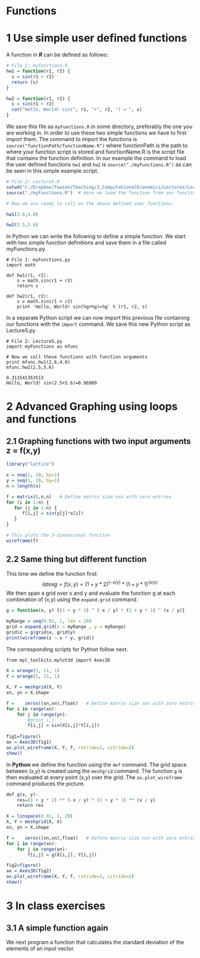 
# Functions

# 1 Use simple user defined functions


A function in ***R*** can be defined as follows:

```r
# File 1: myFunctions.R
hw1 = function(r1, r2) {
  s = sin(r1 + r2)
  return (s)  
}

hw2 = function(r1, r2) {
  s = sin(r1 + r2)
  cat("Hello, World! sin(", r1, "+", r2, ") = ", s)
}
```
We save this file as ```myFunctions.R``` in some directory, preferably the one you are working in. In order to use these two simple functions we have to first import them. The command to import the functions is ```source("functionPath/functionName.R")``` where functionPath is the path to where your function script is stored and functionName.R is the script file that contains the function definition. In our example the command to load the user defined functions ```hw1``` and ```hw2``` is ```source("./myFunctions.R")``` as can be seen in this simple example script.

```r
# File 2: Lecture5.R
setwd("C:/Dropbox/Towson/Teaching/3_ComputationalEconomics/Lectures/Lecture5/R")
source("./myFunctions.R")  # Here we load the function from our function file myFunctions.R

# Now we are ready to call on the above defined user functions.

hw1(2.6,4.0)

hw2(2.5,5.6)
```

In Python we can write the following to define a simple function. We start with two simple function definitions and save them in a file called myFunctions.py

```
# File 1: myFunctions.py
import math

def hw1(r1, r2):
    s = math.sin(r1 + r2)
    return s

def hw2(r1, r2):
    s = math.sin(r1 + r2)
    print 'Hello, World! sin(%g+%g)=%g' % (r1, r2, s)
```
In a separate Python script we can now import this previous file containing our functions with the ```import``` command. We save this new Python script as Lecture5.py

```
# File 2: Lecture5.py
import myFunctions as mfunc
   
# Now we call these functions with function arguments
print mfunc.hw1(2.6,4.0)
mfunc.hw2(2.5,5.6)
```
```
0.311541363513
Hello, World! sin(2.5+5.6)=0.96989
```


# 2 Advanced Graphing using loops and functions


## 2.1 Graphing functions with two input arguments z = f(x,y)

```r
library("lattice")

x = seq(1, 10, by=1)
y = seq(1, 10, by=1)
n = length(x)

f = matrix(0,n,n)   # Define matrix size nxn with zero entries
for (i in 1:n) {
   for (j in 1:n) {
      f[i,j] = sin(y[j]*x[i])
   }
}

# This plots the 3-dimensional function
wireframe(f)
```


## 2.2 Same thing but different function

This time we define the function first: $$latex g = f(x, y)=(1 + y * 2) ^ {(-x / y)} * (1 + y * 1) ^ {(x / y)} $$
We then span a grid over x and y and evaluate the function g at each combination of (x,y) using the ```expand.grid``` command.

```r
g = function(x, y) {(1 + y * 2) ^ (-x / y) * (1 + y * 1) ^ (x / y)}

myRange = seq(0.01, 1, len = 20)
grid = expand.grid(x = myRange , y = myRange)
grid$z = g(grid$x, grid$y)
print(wireframe(z ~ x * y, grid))
```

The corresponding scripts for Python follow next.

```r
from mpl_toolkits.mplot3d import Axes3D

X = arange(1, 11, 1)
Y = arange(1, 11, 1)

X, Y = meshgrid(X, Y)
xn, yn = X.shape

f =    zeros((xn,xn),float)   # Define matrix size nxn with zero entries
for i in range(xn):
    for j in range(yn):
        #print i,j
        f[i,j] = sin(X[i,j]*Y[i,j])
        
fig1=figure()
ax = Axes3D(fig1)
ax.plot_wireframe(X, Y, f, rstride=2, cstride=2)
show()
```

In **Python** we define the function using the ```def``` command. The grid space between (x,y) is created using the ```meshgrid``` command. The function ```g``` is then evaluated at every point (x,y) over the grid. The ```ax.plot_wireframe``` command produces the picture.

```r
def g(x, y):
    res=(1 + y * 2) ** (-x / y) * (1 + y * 1) ** (x / y)
    return res

X = linspace(0.01, 1, 20)
X, Y = meshgrid(X, X)
xn, yn = X.shape

f =    zeros((xn,xn),float)   # Define matrix size nxn with zero entries
for i in range(xn):
    for j in range(yn):
        f[i,j] = g(X[i,j], Y[i,j])

fig2=figure()
ax = Axes3D(fig2)
ax.plot_wireframe(X, Y, f, rstride=2, cstride=2)
show()
```
# 3 In class exercises

## 3.1 A simple function again
We next program a function that calculates the standard deviation of the elements of an input vector.
